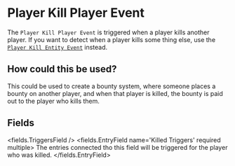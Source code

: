 
# Player Kill Player Event 

The `Player Kill Player Event` is triggered when a player kills another player. If you want to detect when a player kills some thing else, use the [`Player Kill Entity Event`](on_player_kill_entity) instead.

## How could this be used?

This could be used to create a bounty system, where someone places a bounty on another player, and when that player is killed, the bounty is paid out to the player who kills them.


## Fields

<fields.TriggersField />
<fields.EntryField name='Killed Triggers' required multiple>
     The entries connected tho this field will be triggered for the player who was killed.
</fields.EntryField>
